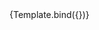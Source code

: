 

<Meta title="Components/InputText/Autocomplete" component={VvInputText} />

<Canvas>
	<Story
		name="Autocomplete"
		play={testInputText}
		args={{
			name: 'input-text-autocomplete',
			autocomplete: 'on',
			'data-testId': 'input-text'
		}}>
		{Template.bind({})}
	</Story>
</Canvas>
